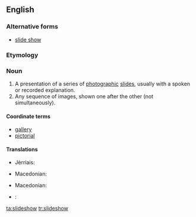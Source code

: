 ==English==

===Alternative forms===
* [[slide show]]

===Etymology===
{{compound|slide|show}}

===Noun===
{{wikipedia}}
{{en-noun}}

# A presentation of a series of [[photographic]] [[slide]]s, usually with a spoken or recorded explanation.
# Any sequence of images, shown one after the other (not simultaneously).

====Coordinate terms====
* [[gallery]]
* [[pictorial]]

====Translations====
{{trans-top|a presentation of a series of photographic slides, usually with a spoken or recorded explanation}}
* Jèrriais: {{tø|roa-jer|mouontréthie au projecteux|f}}
{{trans-mid}}
* Macedonian: {{t|mk|сликоред|m|tr=slíkored|sc=Cyrl}}
{{trans-bottom}}

{{trans-top|any sequence of images, shown one after the other (not simultaneously)}}
{{trans-mid}}
* Macedonian: {{t|mk|сликоред|m|tr=slíkored|sc=Cyrl}}
{{trans-bottom}}

{{checktrans-top}}
* {{ttbc|fr}}: {{t+|fr|diaporama}}
{{trans-mid}}
{{trans-bottom}}

[[ta:slideshow]]
[[tr:slideshow]]